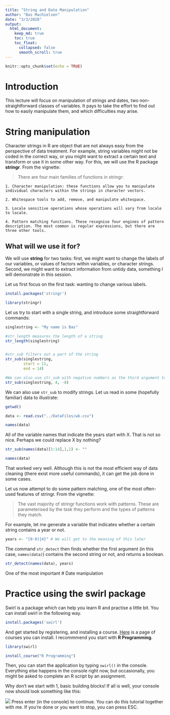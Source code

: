 ```yaml
---
title: "String and Date Manipulation"
author: "Bas Machielsen"
date: "3/3/2020"
output:
  html_document:
    keep_md: true
    toc: true
    toc_float:
      collapsed: false
      smooth_scroll: true
---
```


```r
knitr::opts_chunk$set(echo = TRUE)
```
# Introduction

This lecture will focus on manipulation of strings and dates, two non-straightforward classes of variables. It pays to take the effort to find out how to easily manipulate them, and which difficulties may arise. 

# String manipulation

Character strings in R are object that are not always easy from the perspective of data treatment. For example, string variables might not be coded in the correct way, or you might want to extract a certain text and transform or use it in some other way. For this, we will use the R package **stringr**. From the vignette:

> There are four main families of functions in stringr:

    1. Character manipulation: these functions allow you to manipulate individual characters within the strings in character vectors.

    2. Whitespace tools to add, remove, and manipulate whitespace.

    3. Locale sensitive operations whose operations will vary from locale to locale.

    4. Pattern matching functions. These recognise four engines of pattern description. The most common is regular expressions, but there are three other tools.
    
## What will we use it for?

We will use **string** for two tasks: first, we might want to change the labels of our variables, or values of factors within variables, or character strings. Second, we might want to extract information from untidy data, something I will demonstrate in this session. 

Let us first focus on the first task: wanting to change various labels. 

```r
install.packages('stringr')
```

```r
library(stringr)
```

Let us try to start with a single string, and introduce some straightforward commands:
```r
singlestring <- "My name is Bas"

#str_length measures the length of a string
str_length(singlestring)


#str_sub filters out a part of the string
str_sub(singlestring, 
        start = 11,
        end = 14)

#We can also use str_sub with negative numbers as the third argument to specify "n from last":
str_sub(singlestring, 4, -8)
```
We can also use `str_sub` to modify strings. Let us read in some (hopefully familiar) data to illustrate:

```r
getwd()

data <- read.csv("../DataFiles/wb.csv")

names(data)
```
All of the variable names that indicate the years start with X. That is not so nice. Perhaps we could replace X by nothing?

```r
str_sub(names(data)[5:14],1,1) <- ""

names(data)
```

That worked very well. Although this is not the most efficient way of data cleaning (there exist more useful commands), it can get the job done in some cases. 

Let us now attempt to do some pattern matching, one of the most often-used features of stringr. From the vignette:

> The vast majority of stringr functions work with patterns. These are parameterised by the task they perform and the types of patterns they match.

For example, let me generate a variable that indicates whether a certain string contains a year or not. 

```r
years <- "[0-9]{4}" # We will get to the meaning of this later
```

The command `str_detect` then finds whether the first argument (in this case, `names(data)`) contains the second string or not, and returns a boolean.
```r
str_detect(names(data), years)
```

One of the most important 
# Date manipulation


# Practice using the swirl package

Swirl is a package which can help you learn R and practise a little bit. You can install swirl in the following way.

```r
install.packages('swirl')
``` 

And get started by registering, and installing a course. [Here](https://github.com/swirldev/swirl_courses) is a page of courses you can install. I recommmend you start with **R Programming**. 

```r
library(swirl)

install_course("R Programming")
```

Then, you can start the application by typing `swirl()` in the console. Everything else happens in the console right now, but occasionally, you might be asked to complete an R script by an assignment. 

Why don't we start with 1, basic building blocks! If all is well, your console now should look something like this:

![](https://raw.githubusercontent.com/basm92/R_Introduction/master/Miscellaneous/picture1c_1.png)
Press enter (in the console) to continue. You can do this tutorial together with me. If you're done or you want to stop, you can press ESC. 





